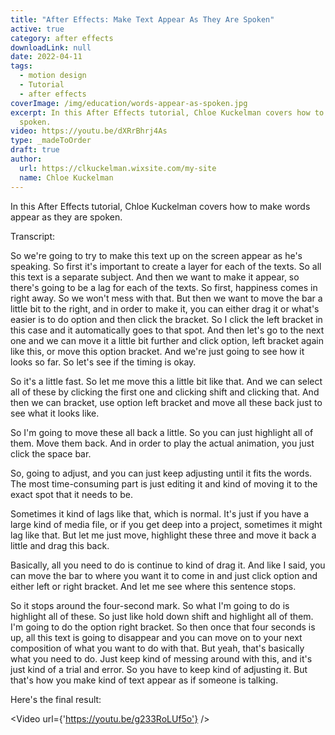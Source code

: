 ```yaml
---
title: "After Effects: Make Text Appear As They Are Spoken"
active: true
category: after effects
downloadLink: null
date: 2022-04-11
tags:
  - motion design
  - Tutorial
  - after effects
coverImage: /img/education/words-appear-as-spoken.jpg
excerpt: In this After Effects tutorial, Chloe Kuckelman covers how to make words appear as they are
  spoken.
video: https://youtu.be/dXRrBhrj4As
type: _madeToOrder
draft: true
author:
  url: https://clkuckelman.wixsite.com/my-site
  name: Chloe Kuckelman
---
```


In this After Effects tutorial, Chloe Kuckelman covers how to make words appear as they are spoken.

Transcript:

So we're going to try to make this text up on the screen appear as he's speaking. So first it's important to create a layer for each of the texts. So all this text is a separate subject. And then we want to make it appear, so there's going to be a lag for each of the texts. So first, happiness comes in right away. So we won't mess with that. But then we want to move the bar a little bit to the right, and in order to make it, you can either drag it or what's easier is to do option and then click the bracket. So I click the left bracket in this case and it automatically goes to that spot. And then let's go to the next one and we can move it a little bit further and click option, left bracket again like this, or move this option bracket. And we're just going to see how it looks so far. So let's see if the timing is okay.

So it's a little fast. So let me move this a little bit like that. And we can select all of these by clicking the first one and clicking shift and clicking that. And then we can bracket, use option left bracket and move all these back just to see what it looks like.

So I'm going to move these all back a little. So you can just highlight all of them. Move them back. And in order to play the actual animation, you just click the space bar.

So, going to adjust, and you can just keep adjusting until it fits the words. The most time-consuming part is just editing it and kind of moving it to the exact spot that it needs to be.

Sometimes it kind of lags like that, which is normal. It's just if you have a large kind of media file, or if you get deep into a project, sometimes it might lag like that. But let me just move, highlight these three and move it back a little and drag this back.

Basically, all you need to do is continue to kind of drag it. And like I said, you can move the bar to where you want it to come in and just click option and either left or right bracket. And let me see where this sentence stops.

So it stops around the four-second mark. So what I'm going to do is highlight all of these. So just like hold down shift and highlight all of them. I'm going to do the option right bracket. So then once that four seconds is up, all this text is going to disappear and you can move on to your next composition of what you want to do with that. But yeah, that's basically what you need to do. Just keep kind of messing around with this, and it's just kind of a trial and error. So you have to keep kind of adjusting it. But that's how you make kind of text appear as if someone is talking.

Here's the final result:

<Video url={'https://youtu.be/g233RoLUf5o'} />
